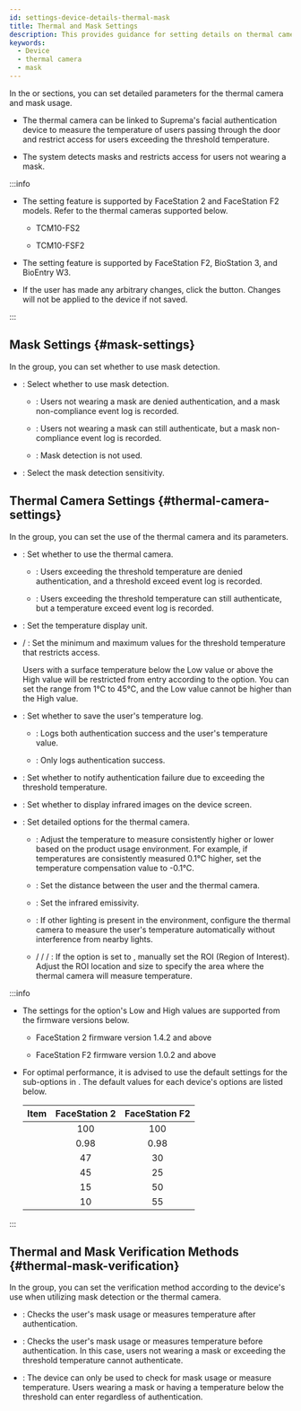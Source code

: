 ```yaml
---
id: settings-device-details-thermal-mask
title: Thermal and Mask Settings
description: This provides guidance for setting details on thermal cameras and mask usage.
keywords:
  - Device
  - thermal camera
  - mask
---
```


In the <Cmd sid='device.info.temperMask' product='2' /> or <Cmd sid='device.info.mask' product='2' /> sections, you can set detailed parameters for the thermal camera and mask usage.

* The thermal camera can be linked to Suprema's facial authentication device to measure the temperature of users passing through the door and restrict access for users exceeding the threshold temperature.

* The system detects masks and restricts access for users not wearing a mask.

:::info

* The <Cmd sid='device.thermal.title' product='2' /> setting feature is supported by FaceStation 2 and FaceStation F2 models. Refer to the thermal cameras supported below.

  * TCM10-FS2

  * TCM10-FSF2

* The <Cmd sid='device.mask.useMask' product='2' /> setting feature is supported by FaceStation F2, BioStation 3, and BioEntry W3.

* If the user has made any arbitrary changes, click the <Cmd sid='button.apply' product='2' /> button. Changes will not be applied to the device if not saved.

:::

## Mask Settings {#mask-settings}

In the <Cmd sid='device.mask.title' product='2' /> group, you can set whether to use mask detection.

* <Cmd sid='device.mask.useMask' product='2' />: Select whether to use mask detection.

  * <Cmd sid='device.thermal.maskCheckModeHard' product='2' />: Users not wearing a mask are denied authentication, and a mask non-compliance event log is recorded.

  * <Cmd sid='device.thermal.maskCheckModeSoft' product='2' />: Users not wearing a mask can still authenticate, but a mask non-compliance event log is recorded.

  * <Cmd sid='device.thermal.maskCheckModeOff' product='2' />: Mask detection is not used.

* <Cmd sid='device.thermal.maskdetectlevel' product='2' />: Select the mask detection sensitivity.

## Thermal Camera Settings {#thermal-camera-settings}

In the <Cmd sid='device.thermal.title' product='2' /> group, you can set the use of the thermal camera and its parameters.

* <Cmd sid='device.thermal.useThermalCamera' product='2' />: Set whether to use the thermal camera.

  * <Cmd sid='device.thermal.tempCheckModeHard' product='2' />: Users exceeding the threshold temperature are denied authentication, and a threshold exceed event log is recorded.

  * <Cmd sid='device.thermal.tempCheckModeSoft' product='2' />: Users exceeding the threshold temperature can still authenticate, but a temperature exceed event log is recorded.

* <Cmd sid='device.thermal.usecentigrade' product='2' />: Set the temperature display unit.

* <Cmd sid='device.thermal.temperatureThresholdCelc' product='2' /> / <Cmd sid='device.thermal.temperatureThresholdFahr' product='2' />: Set the minimum and maximum values for the threshold temperature that restricts access.

  Users with a surface temperature below the <Cmd>Low</Cmd> value or above the <Cmd>High</Cmd> value will be restricted from entry according to the <Cmd sid='device.thermal.useThermalCamera' product='2' /> option. You can set the range from 1℃ to 45℃, and the <Cmd>Low</Cmd> value cannot be higher than the <Cmd>High</Cmd> value.

* <Cmd sid='device.thermal.useAuditTemperature' product='2' />: Set whether to save the user's temperature log.

  * <Cmd sid='device.info.enabled' product='2' />: Logs both authentication success and the user's temperature value.

  * <Cmd sid='device.info.disable' product='2' />: Only logs authentication success.

* <Cmd sid='device.thermal.useTemperatureRejectSound' product='2' />: Set whether to notify authentication failure due to exceeding the threshold temperature.

* <Cmd sid='device.thermal.useOverlapThermal' product='2' />: Set whether to display infrared images on the device screen.

* <Cmd sid='device.thermal.cameraconfig' product='2' />: Set detailed options for the thermal camera.

  * <Cmd sid='device.thermal.compensationCalcTemp' product='2' />: Adjust the temperature to measure consistently higher or lower based on the product usage environment. For example, if temperatures are consistently measured 0.1℃ higher, set the temperature compensation value to -0.1℃.

  * <Cmd sid='device.thermal.distance' product='2' />: Set the distance between the user and the thermal camera.

  * <Cmd sid='device.thermal.emissionRate' product='2' />: Set the infrared emissivity.

  * <Cmd sid='device.thermal.useDynamicROI' product='2' />: If other lighting is present in the environment, configure the thermal camera to measure the user's temperature automatically without interference from nearby lights.

  * <Cmd sid='device.thermal.roiX' product='2' /> / <Cmd sid='device.thermal.roiY' product='2' /> / <Cmd sid='device.thermal.roiWidth' product='2' /> / <Cmd sid='device.thermal.roiHeight' product='2' />: If the <Cmd sid='device.thermal.useDynamicROI' product='2' /> option is set to <Cmd sid='device.info.disable' product='2' />, manually set the ROI (Region of Interest). Adjust the ROI location and size to specify the area where the thermal camera will measure temperature.

:::info

* The settings for the <Cmd sid='device.thermal.temperatureThreshold' product='2' /> option's <Cmd>Low</Cmd> and <Cmd>High</Cmd> values are supported from the firmware versions below.

  * FaceStation 2 firmware version 1.4.2 and above

  * FaceStation F2 firmware version 1.0.2 and above

* For optimal performance, it is advised to use the default settings for the sub-options in <Cmd sid='device.thermal.cameraconfig' product='2' />. The default values for each device's options are listed below.

  | Item                                                  | FaceStation 2 | FaceStation F2 |
  | ----------------------------------------------------- | :-----------: | :------------: |
  | <Cmd sid='device.thermal.distance' product='2' />     |      100      |       100      |
  | <Cmd sid='device.thermal.emissionRate' product='2' /> |      0.98     |      0.98      |
  | <Cmd sid='device.thermal.roiX' product='2' />         |       47      |       30       |
  | <Cmd sid='device.thermal.roiY' product='2' />         |       45      |       25       |
  | <Cmd sid='device.thermal.roiWidth' product='2' />     |       15      |       50       |
  | <Cmd sid='device.thermal.roiHeight' product='2' />    |       10      |       55       |

:::

## Thermal and Mask Verification Methods {#thermal-mask-verification}

In the <Cmd sid='device.thermal.mode' product='2' /> group, you can set the verification method according to the device's use when utilizing mask detection or the thermal camera.

* <Cmd sid='device.thermal.authBeforeMode' product='2' />: Checks the user's mask usage or measures temperature after authentication.

* <Cmd sid='device.thermal.authAfterMode' product='2' />: Checks the user's mask usage or measures temperature before authentication. In this case, users not wearing a mask or exceeding the threshold temperature cannot authenticate.

* <Cmd sid='device.thermal.authTemperatureOnlyMode' product='2' />: The device can only be used to check for mask usage or measure temperature. Users wearing a mask or having a temperature below the threshold can enter regardless of authentication.
